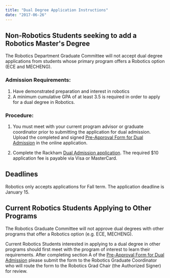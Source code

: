 ```yaml
---
title: "Dual Degree Application Instructions"
date: "2017-06-26"
---
```


## Non-Robotics Students seeking to add a Robotics Master's Degree

The Robotics Department Graduate Committee will not accept dual degree applications from students whose primary program offers a Robotics option (ECE and MECHENG).

### Admission Requirements:

1. Have demonstrated preparation and interest in robotics
2. A minimum cumulative GPA of at least 3.5 is required in order to apply for a dual degree in Robotics.

### Procedure:

1. You must meet with your current program advisor or graduate coordinator prior to submitting the application for dual admission. Upload the completed and signed [Pre-Approval Form for Dual Admission](https://rackham.umich.edu/downloads/oard-dual-admission-pre-approval-form.pdf) in the online application.

2. Complete the Rackham [Dual Admission application](https://applyweb.com/forms/umgdual). The required $10 application fee is payable via Visa or MasterCard.

## Deadlines

Robotics only accepts applications for Fall term. The application deadline is January 15.

## Current Robotics Students Applying to Other Programs

The Robotics Graduate Committee will not approve dual degrees with other programs that offer a Robotics option (e.g. ECE, MECHENG).

Current Robotics Students interested in applying to a dual degree in other programs should first meet with the program of interest to learn their requirements. After completing section A of the [Pre-Approval Form for Dual Admission](https://rackham.umich.edu/downloads/oard-dual-admission-pre-approval-form.pdf) please submit the form to the Robotics Graduate Coordinator who will route the form to the Robotics Grad Chair (the Authorized Signer) for review. 